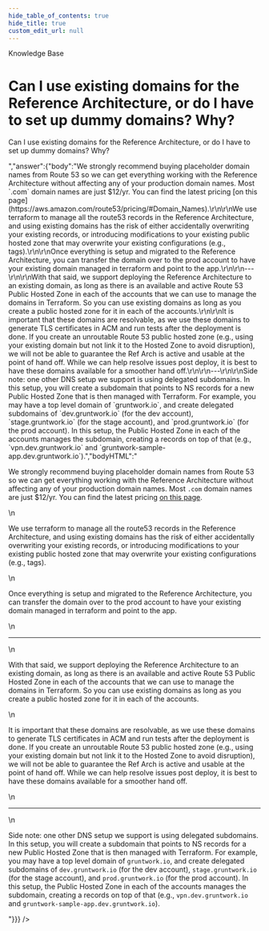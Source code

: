 ```yaml
---
hide_table_of_contents: true
hide_title: true
custom_edit_url: null
---
```



<CenterLayout>
<span className="searchCategory">Knowledge Base</span>
<h1>Can I use existing domains for the Reference Architecture, or do I have to set up dummy domains? Why?</h1>
<GitHub discussion={{"id":"D_kwDOF8slf84AO52q","number":233,"author":{"login":"marijakstrazdas"},"title":"Can I use existing domains for the Reference Architecture, or do I have to set up dummy domains? Why?","body":"Can I use existing domains for the Reference Architecture, or do I have to set up dummy domains? Why?","bodyHTML":"<p dir=\"auto\">Can I use existing domains for the Reference Architecture, or do I have to set up dummy domains? Why?</p>","answer":{"body":"We strongly recommend buying placeholder domain names from Route 53 so we can get everything working with the Reference Architecture without affecting any of your production domain names. Most `.com` domain names are just $12/yr. You can find the latest pricing [on this page](https://aws.amazon.com/route53/pricing/#Domain_Names).\r\n\r\nWe use terraform to manage all the route53 records in the Reference Architecture, and using existing domains has the risk of either accidentally overwriting your existing records, or introducing modifications to your existing public hosted zone that may overwrite your existing configurations (e.g., tags).\r\n\r\nOnce everything is setup and migrated to the Reference Architecture, you can transfer the domain over to the prod account to have your existing domain managed in terraform and point to the app.\r\n\r\n---\r\n\r\nWith that said, we support deploying the Reference Architecture to an existing domain, as long as there is an available and active Route 53 Public Hosted Zone in each of the accounts that we can use to manage the domains in Terraform. So you can use existing domains as long as you create a public hosted zone for it in each of the accounts.\r\n\r\nIt is important that these domains are resolvable, as we use these domains to generate TLS certificates in ACM and run tests after the deployment is done. If you create an unroutable Route 53 public hosted zone (e.g., using your existing domain but not link it to the Hosted Zone to avoid disruption), we will not be able to guarantee the Ref Arch is active and usable at the point of hand off. While we can help resolve issues post deploy, it is best to have these domains available for a smoother hand off.\r\n\r\n---\r\n\r\nSide note: one other DNS setup we support is using delegated subdomains. In this setup, you will create a subdomain that points to NS records for a new Public Hosted Zone that is then managed with Terraform. For example, you may have a top level domain of `gruntwork.io`, and create delegated subdomains of `dev.gruntwork.io` (for the dev account), `stage.gruntwork.io` (for the stage account), and `prod.gruntwork.io` (for the prod account). In this setup, the Public Hosted Zone in each of the accounts manages the subdomain, creating a records on top of that (e.g., `vpn.dev.gruntwork.io` and `gruntwork-sample-app.dev.gruntwork.io`).","bodyHTML":"<p dir=\"auto\">We strongly recommend buying placeholder domain names from Route 53 so we can get everything working with the Reference Architecture without affecting any of your production domain names. Most <code class=\"notranslate\">.com</code> domain names are just $12/yr. You can find the latest pricing <a href=\"https://aws.amazon.com/route53/pricing/#Domain_Names\" rel=\"nofollow\">on this page</a>.</p>\n<p dir=\"auto\">We use terraform to manage all the route53 records in the Reference Architecture, and using existing domains has the risk of either accidentally overwriting your existing records, or introducing modifications to your existing public hosted zone that may overwrite your existing configurations (e.g., tags).</p>\n<p dir=\"auto\">Once everything is setup and migrated to the Reference Architecture, you can transfer the domain over to the prod account to have your existing domain managed in terraform and point to the app.</p>\n<hr>\n<p dir=\"auto\">With that said, we support deploying the Reference Architecture to an existing domain, as long as there is an available and active Route 53 Public Hosted Zone in each of the accounts that we can use to manage the domains in Terraform. So you can use existing domains as long as you create a public hosted zone for it in each of the accounts.</p>\n<p dir=\"auto\">It is important that these domains are resolvable, as we use these domains to generate TLS certificates in ACM and run tests after the deployment is done. If you create an unroutable Route 53 public hosted zone (e.g., using your existing domain but not link it to the Hosted Zone to avoid disruption), we will not be able to guarantee the Ref Arch is active and usable at the point of hand off. While we can help resolve issues post deploy, it is best to have these domains available for a smoother hand off.</p>\n<hr>\n<p dir=\"auto\">Side note: one other DNS setup we support is using delegated subdomains. In this setup, you will create a subdomain that points to NS records for a new Public Hosted Zone that is then managed with Terraform. For example, you may have a top level domain of <code class=\"notranslate\">gruntwork.io</code>, and create delegated subdomains of <code class=\"notranslate\">dev.gruntwork.io</code> (for the dev account), <code class=\"notranslate\">stage.gruntwork.io</code> (for the stage account), and <code class=\"notranslate\">prod.gruntwork.io</code> (for the prod account). In this setup, the Public Hosted Zone in each of the accounts manages the subdomain, creating a records on top of that (e.g., <code class=\"notranslate\">vpn.dev.gruntwork.io</code> and <code class=\"notranslate\">gruntwork-sample-app.dev.gruntwork.io</code>).</p>"}}} />

</CenterLayout>
  

<!-- ##DOCS-SOURCER-START
{
  "sourcePlugin": "github-discussions",
  "hash": "44f7f6310548c2fd51824644a71bde40"
}
##DOCS-SOURCER-END -->
